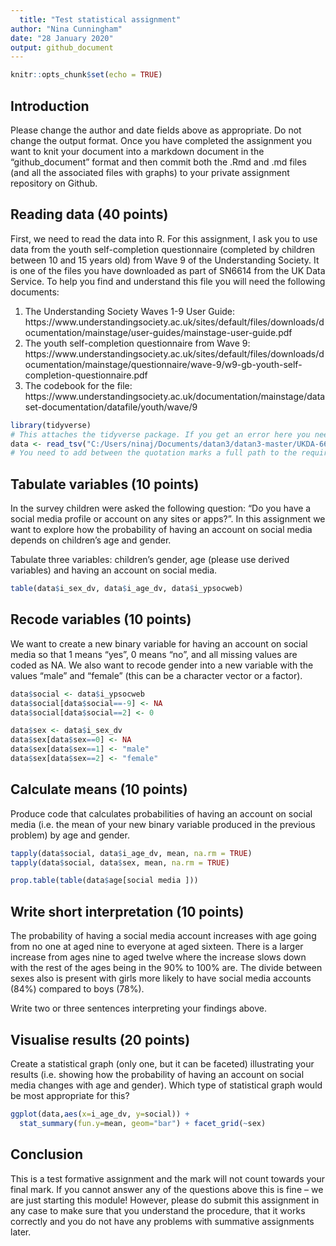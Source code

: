 ---
  title: "Test statistical assignment"
author: "Nina Cunningham"
date: "28 January 2020"
output: github_document
---
  
  ```{r setup, include=FALSE}
knitr::opts_chunk$set(echo = TRUE)
```

## Introduction

Please change the author and date fields above as appropriate. Do not change the output format. Once you have completed the assignment you want to knit your document into a markdown document in the "github_document" format and then commit both the .Rmd and .md files (and all the associated files with graphs) to your private assignment repository on Github.

## Reading data (40 points)

First, we need to read the data into R. For this assignment, I ask you to use data from the youth self-completion questionnaire (completed by children between 10 and 15 years old) from Wave 9 of the Understanding Society. It is one of the files you have downloaded as part of SN6614 from the UK Data Service. To help you find and understand this file you will need the following documents:
  
  1) The Understanding Society Waves 1-9 User Guide: https://www.understandingsociety.ac.uk/sites/default/files/downloads/documentation/mainstage/user-guides/mainstage-user-guide.pdf
2) The youth self-completion questionnaire from Wave 9: https://www.understandingsociety.ac.uk/sites/default/files/downloads/documentation/mainstage/questionnaire/wave-9/w9-gb-youth-self-completion-questionnaire.pdf
3) The codebook for the file: https://www.understandingsociety.ac.uk/documentation/mainstage/dataset-documentation/datafile/youth/wave/9


```{r}
library(tidyverse)
# This attaches the tidyverse package. If you get an error here you need to install the package first. 
data <- read_tsv("C:/Users/ninaj/Documents/datan3/datan3-master/UKDA-6614-tab/tab/ukhls_w9/i_youth.tab")
# You need to add between the quotation marks a full path to the required file on your computer.
```

## Tabulate variables (10 points)

In the survey children were asked the following question: "Do you have a social media profile or account on any sites or apps?". In this assignment we want to explore how the probability of having an account on social media depends on children's age and gender.

Tabulate three variables: children's gender, age (please use derived variables) and having an account on social media.

```{r}
table(data$i_sex_dv, data$i_age_dv, data$i_ypsocweb)
```

## Recode variables (10 points)

We want to create a new binary variable for having an account on social media so that 1 means "yes", 0 means "no", and all missing values are coded as NA. We also want to recode gender into a new variable with the values "male" and "female" (this can be a character vector or a factor).

```{r}
data$social <- data$i_ypsocweb
data$social[data$social==-9] <- NA
data$social[data$social==2] <- 0

data$sex <- data$i_sex_dv
data$sex[data$sex==0] <- NA
data$sex[data$sex==1] <- "male"
data$sex[data$sex==2] <- "female"
```

## Calculate means (10 points)

Produce code that calculates probabilities of having an account on social media (i.e. the mean of your new binary variable produced in the previous problem) by age and gender. 

```{r}
tapply(data$social, data$i_age_dv, mean, na.rm = TRUE)
tapply(data$social, data$sex, mean, na.rm = TRUE)

prop.table(table(data$age[social media ]))

```

## Write short interpretation (10 points)
The probability of having a social media account increases with age going from no one 
at aged nine to everyone at aged sixteen. There is a larger increase from ages nine to 
aged twelve where the increase slows down with the rest of the ages being in the 90% to
100% are. The divide between sexes also is present with girls more likely to have social
media accounts (84%) compared to boys (78%).

Write two or three sentences interpreting your findings above.

## Visualise results (20 points)

Create a statistical graph (only one, but it can be faceted) illustrating your results (i.e. showing how the probability of having an account on social media changes with age and gender). Which type of statistical graph would be most appropriate for this?
  
  ```{r}

ggplot(data,aes(x=i_age_dv, y=social)) + 
    stat_summary(fun.y=mean, geom="bar") + facet_grid(~sex)

 ```

## Conclusion

This is a test formative assignment and the mark will not count towards your final mark. If you cannot answer any of the questions above this is fine -- we are just starting this module! However, please do submit this assignment in any case to make sure that you understand the procedure, that it works correctly and you do not have any problems with summative assignments later.
